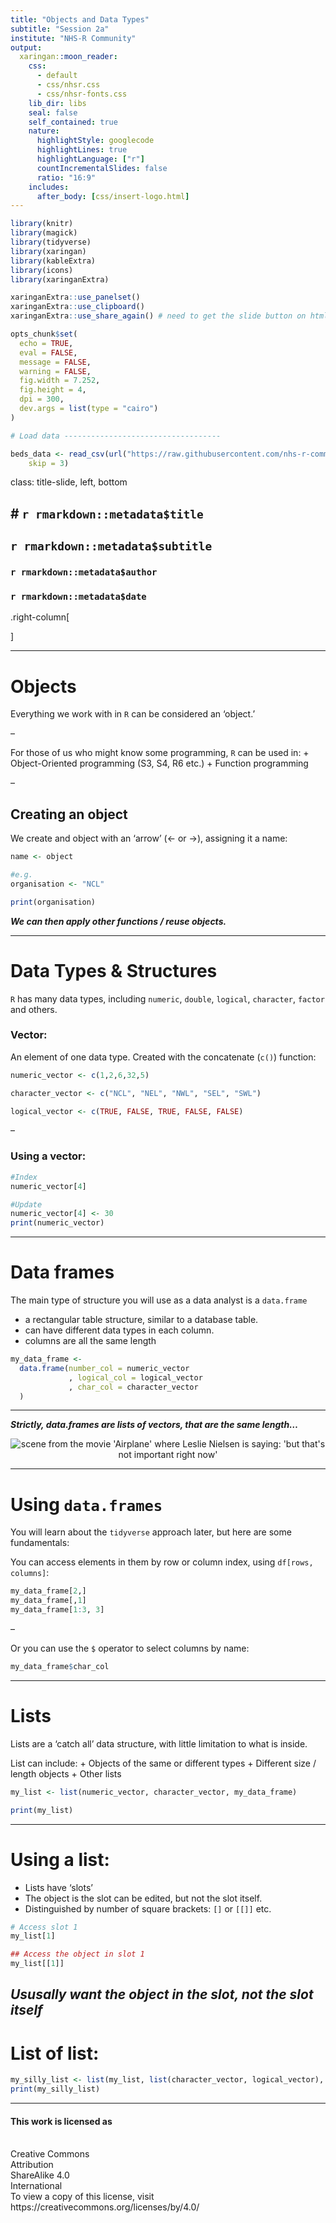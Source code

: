 ```yaml
---
title: "Objects and Data Types"
subtitle: "Session 2a"
institute: "NHS-R Community"
output:
  xaringan::moon_reader:
    css: 
      - default
      - css/nhsr.css
      - css/nhsr-fonts.css
    lib_dir: libs
    seal: false
    self_contained: true
    nature:
      highlightStyle: googlecode
      highlightLines: true
      highlightLanguage: ["r"]
      countIncrementalSlides: false
      ratio: "16:9"
    includes:
      after_body: [css/insert-logo.html]
---
```


```r
library(knitr)
library(magick)
library(tidyverse)
library(xaringan)
library(kableExtra)
library(icons)
library(xaringanExtra)

xaringanExtra::use_panelset()
xaringanExtra::use_clipboard()
xaringanExtra::use_share_again() # need to get the slide button on html view

opts_chunk$set(
  echo = TRUE,
  eval = FALSE,
  message = FALSE,
  warning = FALSE,
  fig.width = 7.252,
  fig.height = 4,
  dpi = 300,
  dev.args = list(type = "cairo")
)

# Load data -----------------------------------

beds_data <- read_csv(url("https://raw.githubusercontent.com/nhs-r-community/intro_r_data/main/beds_data.csv"), col_types = cols(date = col_date(format = "%d/%m/%Y")), 
    skip = 3)

```

class: title-slide, left, bottom

# `r rmarkdown::metadata$title`
----
## **`r rmarkdown::metadata$subtitle`**
### `r rmarkdown::metadata$author`
### `r rmarkdown::metadata$date`

.right-column[

]


---

# Objects

Everything we work with in `R` can be considered an 'object.'

--

For those of us who might know some programming, `R` can be used in:
+ Object-Oriented programming  (S3, S4, R6 etc.)
+ Function programming

--

## Creating an object

We create and object with an 'arrow' (<-  or ->), assigning it a name:

```r
name <- object
```
```r
#e.g.
organisation <- "NCL"

print(organisation)
```

___We can then apply other functions / reuse objects.___

---

# Data Types & Structures

`R` has many data types, including `numeric`, `double`, `logical`, `character`, `factor` and others.

### Vector:
An element of one data type. Created with the concatenate (`c()`) function:
```r
numeric_vector <- c(1,2,6,32,5)

character_vector <- c("NCL", "NEL", "NWL", "SEL", "SWL")

logical_vector <- c(TRUE, FALSE, TRUE, FALSE, FALSE)
```

--

### Using a vector:
```r
#Index
numeric_vector[4]

#Update
numeric_vector[4] <- 30
print(numeric_vector)
```

---

# Data frames

The main type of structure you will use as a data analyst is a `data.frame`

+ a rectangular table structure, similar to a database table.
+ can have different data types in each column.
+ columns are all the same length

```r
my_data_frame <- 
  data.frame(number_col = numeric_vector
             , logical_col = logical_vector
             , char_col = character_vector
  )
```

---

___Strictly, data.frames are lists of vectors, that are the same length...___

<p align="center"><img src="https://img.memegenerator.net/instances/74055542.jpg" alt="scene from the movie 'Airplane' where Leslie Nielsen is saying: 'but that's not important right now'"></p>

---

# Using `data.frames`

You will learn about the `tidyverse` approach later, but here are some fundamentals:

You can access elements in them by row or column index, using `df[rows, columns]`:

```r
my_data_frame[2,]
my_data_frame[,1]
my_data_frame[1:3, 3]
```

--

Or you can use the `$` operator to select columns by name:
```r
my_data_frame$char_col
```

---

# Lists

Lists are a 'catch all' data structure, with little limitation to what is inside.

List can include:
+ Objects of the same or different types
+ Different size / length objects
+ Other lists

```r
my_list <- list(numeric_vector, character_vector, my_data_frame)

print(my_list)

```
---

# Using a list:

+ Lists have 'slots'
+ The object is the slot can be edited, but not the slot itself.
+ Distinguished by number of square brackets: `[]` or `[[]]` etc.

```r
# Access slot 1
my_list[1]

## Access the object in slot 1
my_list[[1]]
```

___Ususally want the object in the slot, not the slot itself___
---

# List of list:

```r
my_silly_list <- list(my_list, list(character_vector, logical_vector), numeric_vector)
print(my_silly_list)
```

---

#### This work is licensed as
</br> Creative Commons
</br> Attribution
</br> ShareAlike 4.0
</br> International
</br> To view a copy of this license, visit
</br> https://creativecommons.org/licenses/by/4.0/
